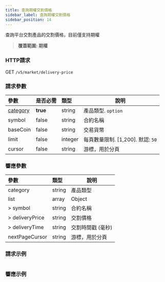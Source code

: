 ```yaml
---
title: 查詢期權交割價格
sidebar_label: 查詢期權交割價格
sidebar_position: 14
---
```


查詢平台交割產品的交割價格，目前僅支持期權
> **覆蓋範圍: 期權**

### HTTP請求
GET `/v5/market/delivery-price`

### 請求參數
| 參數 | 是否必需 | 類型 | 說明|
|:----- |:-------|:-----|------ |
|[category](../enum#category) |**true** |string |產品類型. `option`|
|symbol |false |string |合約名稱|
|baseCoin |false |string |交易貨幣|
|limit |false |integer |每頁數量限制. [1,200]. 默認: `50`|
|cursor |false |string |游標，用於分頁|

### 響應參數
| 參數 | 類型 | 說明|
|:----- |:-----|----- |
|category |string |產品類型 |
|list |array |Object |
|> symbol |string |合約名稱 |
|> deliveryPrice |string |交割價格 |
|> deliveryTime |string |交割時間戳 (毫秒) |
|nextPageCursor |string |游標，用於分頁 |

### 請求示例

<Tabs>
<TabItem value="console" label="Console">

```http
```

</TabItem>
</Tabs>

### 響應示例

<Tabs>
<TabItem value="option" label="option">

```json

```
</TabItem>
</Tabs>


